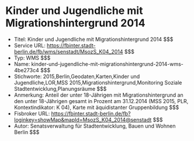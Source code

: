 # Kinder und Jugendliche mit Migrationshintergrund 2014
- Titel: Kinder und Jugendliche mit Migrationshintergrund 2014 $$$
- Service URL: https://fbinter.stadt-berlin.de/fb/wms/senstadt/MsozS_K04_2014 $$$
- Typ: WMS $$$
- Name: kinder-und-jugendliche-mit-migrationshintergrund-2014-wms-4be273c4 $$$
- Stichworte: 2015,Berlin,Geodaten,Karten,Kinder und Jugendliche,LOR,MSS 2015,Migrationshintergrund,Monitoring Soziale Stadtentwicklung,Planungsräume $$$
- Anmerkung: Anteil der unter 18-Jährigen  mit Migrationshintergrund an den unter 18-Jährigen gesamt in Prozent am 31.12.2014 (MSS 2015, PLR, Kontextindikator: K 04), Karte mit äquidistanter Gruppenbildung $$$
- Fisbroker URL: https://fbinter.stadt-berlin.de/fb?loginkey=showMap&mapId=MsozS_K04_2014@senstadt $$$
- Autor: Senatsverwaltung für Stadtentwicklung, Bauen und Wohnen Berlin $$$
